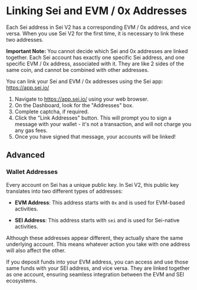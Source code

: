 
# Linking Sei and EVM / 0x Addresses

Each Sei address in Sei V2 has a corresponding EVM / 0x address, and vice versa.
When you use Sei V2 for the first time, it is necessary to link these two
addresses.

<Callout type="warning">**Important Note:** You cannot decide which Sei and 0x addresses are linked together. Each Sei account has exactly one specific Sei address, and one specific EVM / 0x address, associated with it. They are like 2 sides of the same coin, and cannot be combined with other addresses.</Callout>

You can link your Sei and EVM / 0x addresses using the Sei app:
https://app.sei.io/

1. Navigate to https://app.sei.io/ using your web browser.
2. On the Dashboard, look for the "Addresses" box.
3. Complete captcha, if required.
4. Click the "Link Addresses" button.
   <ImageWithCaption img={linkAddressesImage} alt="Link addresses button" />
   This will prompt you to sign a message with your wallet - it's not a transaction, and will not charge you any gas fees.
   <ImageWithCaption img={signMessageImage} alt="Sign message" />
5. Once you have signed that message, your accounts will be linked!
   <ImageWithCaption img={linkSuccessImage} alt="Linking successful" />

## Advanced

### Wallet Addresses

Every account on Sei has a unique public key. In Sei V2, this public key
translates into two different types of addresses:

- **EVM Address**: This address starts with `0x` and is used for EVM-based
  activities.

- **SEI Address**: This address starts with `sei` and is used for Sei-native
  activities.

<ImageWithCaption img={addressTranslationImage} alt="Address derivation" />

Although these addresses appear different, they actually share the same
underlying account. This means whatever action you take with one address will
also affect the other.

If you deposit funds into your EVM address, you can access and use those same
funds with your SEI address, and vice versa. They are linked together as one
account, ensuring seamless integration between the EVM and SEI ecosystems.
